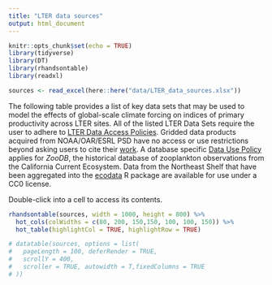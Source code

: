 ```yaml
---
title: "LTER data sources"
output: html_document
---
```


```r
knitr::opts_chunk$set(echo = TRUE)
library(tidyverse)
library(DT)
library(rhandsontable)
library(readxl)

sources <- read_excel(here::here("data/LTER_data_sources.xlsx"))
```

The following table provides a list of key data sets that may be used to model the effects of global-scale climate forcing on indices of primary productivity across LTER sites. All of the listed LTER Data Sets require the user to adhere to [LTER Data Access Policies](https://lternet.edu/data-access-policy/). Gridded data products acquired from NOAA/OAR/ESRL PSD have no access or use restrictions beyond asking users to cite their [work](https://www.esrl.noaa.gov/psd/data/gridded/). A database specific [Data Use Policy](https://oceaninformatics.ucsd.edu/zoodb/secure/login.php) applies for *ZooDB*, the historical database of zooplankton observations from the California Current Ecosystem. Data from the Northeast Shelf that have been aggregated into the [ecodata](github.com/noaa-edab/ecodata) R package are available for use under a CC0 license.

Double-click into a cell to access its contents. 

```r
rhandsontable(sources, width = 1000, height = 800) %>%
  hot_cols(colWidths = c(80, 200, 150,150, 100, 100, 150)) %>%
  hot_table(highlightCol = TRUE, highlightRow = TRUE)

# datatable(sources, options = list(
#   pageLength = 100, deferRender = TRUE,
#   scrollY = 400,
#   scroller = TRUE, autowidth = T,fixedColumns = TRUE
# ))

```

